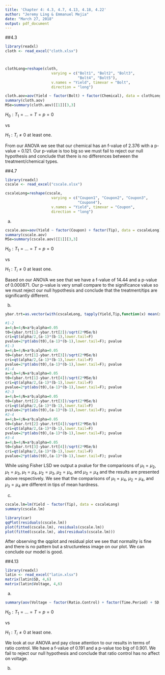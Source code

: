 ---
title: 'Chapter 4: 4.3, 4.7, 4.13, 4.18, 4.22'
author: "Jeremy Ling & Emmanuel Mejia"
date: "March 27, 2018"
output: pdf_document
---

##4.3

```{r cache=FALSE, results=FALSE, warning=FALSE, comment=FALSE, warning=FALSE}
library(readxl)
cloth <- read_excel("cloth.xlsx")



clothLong=reshape(cloth,
                     varying = c("Bolt1", "Bolt2", "Bolt3",
                                 "Bolt4", "Bolt5"),
                     v.names = "Yield", timevar = "Bolt",
                     direction = "long")

```

```{r}
cloth.aov=aov(Yield ~ factor(Bolt) + factor(Chemical), data = clothLong)
summary(cloth.aov)
MSe=summary(cloth.aov)[[1]][3,3]
```

$H_0: T_1=...=T=p=0$

vs

$H_1: T_i\ne 0$ at least one.

From our ANOVA we see that our chemical has an f-value of 2.376 with a p-value = 0.121. Our p-value is too big so we must fail to reject our null hypothesis and conclude that there is no differences between the treatment/chemical types.

##4.7

```{r cache=FALSE, results=FALSE, warning=FALSE, comment=FALSE, warning=FALSE}
library(readxl)
cscale <- read_excel("cscale.xlsx")

cscaleLong=reshape(cscale,
                     varying = c("Coupon1", "Coupon2", "Coupon3",
                                 "Coupon4"),
                     v.names = "Yield", timevar = "Coupon",
                     direction = "long")

```

(a)

```{r}
cscale.aov=aov(Yield ~ factor(Coupon) + factor(Tip), data = cscaleLong)
summary(cscale.aov)
MSe=summary(cscale.aov)[[1]][3,3]
```

$H_0: T_1=...=T=p=0$

vs

$H_1: T_i\ne 0$ at least one.

Based on our ANOVA we see that we have a f-value of 14.44 and a p-value of 0.000871. Our p-value is very small compare to the significance value so we must reject our null hypothesis and conclude that the treatment/tips are significantly different. 

(b)

```{r}
ybar.trt=as.vector(with(cscaleLong, tapply(Yield,Tip,function(x) mean(x)))) #bar(Y_i.) vector

#1-2
a=4;b=4;N=a*b;alpha=0.05
t0=(ybar.trt[1]-ybar.trt[2])/sqrt(2*MSe/b)
cri=qt(alpha/2,(a-1)*(b-1),lower.tail=F)
pvalue=2*pt(abs(t0),(a-1)*(b-1),lower.tail=F); pvalue
#1-3
a=4;b=4;N=a*b;alpha=0.05
t0=(ybar.trt[1]-ybar.trt[3])/sqrt(2*MSe/b)
cri=qt(alpha/2,(a-1)*(b-1),lower.tail=F)
pvalue=2*pt(abs(t0),(a-1)*(b-1),lower.tail=F); pvalue
#1-4
a=4;b=4;N=a*b;alpha=0.05
t0=(ybar.trt[1]-ybar.trt[4])/sqrt(2*MSe/b)
cri=qt(alpha/2,(a-1)*(b-1),lower.tail=F)
pvalue=2*pt(abs(t0),(a-1)*(b-1),lower.tail=F); pvalue
#2-3
a=4;b=4;N=a*b;alpha=0.05
t0=(ybar.trt[2]-ybar.trt[3])/sqrt(2*MSe/b)
cri=qt(alpha/2,(a-1)*(b-1),lower.tail=F)
pvalue=2*pt(abs(t0),(a-1)*(b-1),lower.tail=F); pvalue
#2-4
a=4;b=4;N=a*b;alpha=0.05
t0=(ybar.trt[2]-ybar.trt[4])/sqrt(2*MSe/b)
cri=qt(alpha/2,(a-1)*(b-1),lower.tail=F)
pvalue=2*pt(abs(t0),(a-1)*(b-1),lower.tail=F); pvalue
#3-4
a=4;b=4;N=a*b;alpha=0.05
t0=(ybar.trt[3]-ybar.trt[4])/sqrt(2*MSe/b)
cri=qt(alpha/2,(a-1)*(b-1),lower.tail=F)
pvalue=2*pt(abs(t0),(a-1)*(b-1),lower.tail=F); pvalue
```

While using Fisher LSD we output a pvalue for the compariosns of $\mu_1=\mu_2$, $\mu_1=\mu_3$, $\mu_1=\mu_4$, $\mu_2=\mu_3$, $\mu_2=\mu_4$, and $\mu_3=\mu_4$ and the results are presented above respectively. We see that the comparisons of $\mu_1=\mu_4$, $\mu_2=\mu_4$, and $\mu_3=\mu_4$ are different in tips of mean hardness.

(c)

```{r fig.width=4, fig.height=3}
cscale.lm=lm(Yield ~ factor(Tip), data = cscaleLong)
summary(cscale.lm)

library(car)
qqPlot(residuals(cscale.lm))
plot(fitted(cscale.lm), residuals(cscale.lm))
plot(fitted(cscale.lm), abs(residuals(cscale.lm)))
```

After observing the qqplot and residual plot we see that normality is fine and there is no pattern but a structureless image on our plot. We can conclude our model is good.

##4.13

```{r}
library(readxl)
latin <- read_excel("latin.xlsx")
matrix(latin$SD, 4,6)
matrix(latin$Voltage, 4,6)
```

(a)

```{r}
summary(aov(Voltage ~ factor(Ratio.Control) + factor(Time.Period) + SD, latin))
```

$H_0: T_1=...=T=p=0$

vs

$H_1: T_i\ne 0$ at least one.

We look at our ANOVA and pay close attention to our results in terms of ratio control. We have a f-value of 0.191 and a p-value too big of 0.901. We fail to reject our null hypothesis and conclude that ratio control has no affect on voltage.

(b)

```{r}

```